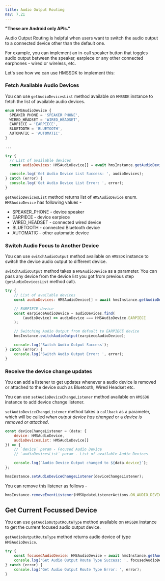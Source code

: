 ```yaml
---
title: Audio Output Routing
nav: 7.21
---
```


**"These are Android only APIs."**

Audio Output Routing is helpful when users want to switch the audio output to a connected device other than the default one.

For example, you can implement an in-call speaker button that toggles audio output between the speaker, earpiece or any other connected earphones - wired or wireless, etc.

Let's see how we can use HMSSDK to implement this:

<div className="steps-container">

### Fetch Available Audio Devices

You can use `getAudioDevicesList` method available on `HMSSDK` instance to fetch the list of available audio devices.

```js
enum HMSAudioDevice {
  SPEAKER_PHONE = 'SPEAKER_PHONE',
  WIRED_HEADSET = 'WIRED_HEADSET',
  EARPIECE = 'EARPIECE',
  BLUETOOTH = 'BLUETOOTH',
  AUTOMATIC = 'AUTOMATIC',
}

...

try {
  // List of available devices
  const audioDevices: HMSAudioDevice[] = await hmsInstance.getAudioDevicesList();

  console.log('Get Audio Device List Success: ', audioDevices);
} catch (error) {
  console.log('Get Audio Device List Error: ', error);
}
```

`getAudioDevicesList` method returns list of `HMSAudioDevice` enum. `HMSAudioDevice` has following values -

-   SPEAKER_PHONE - device speaker
-   EARPIECE - device earpiece
-   WIRED_HEADSET - connected wired device
-   BLUETOOTH - connected Bluetooth device
-   AUTOMATIC - other automatic device

### Switch Audio Focus to Another Device

You can use `switchAudioOutput` method available on `HMSSDK` instance to switch the device audio output to different device.

`switchAudioOutput` method takes a `HMSAudioDevice` as a parameter. You can pass any device from the device list you got from previous step (`getAudioDevicesList` method call).

```js
try {
    // List of available devices
    const audioDevices: HMSAudioDevice[] = await hmsInstance.getAudioDevicesList();

    // EARPIECE device
    const earpieceAudioDevice = audioDevices.find(
        (audioDevice) => audioDevice === HMSAudioDevice.EARPIECE
    );

    // Switching Audio Output from default to EARPIECE device
    hmsInstance.switchAudioOutput(earpieceAudioDevice);

    console.log('Switch Audio Output Success');
} catch (error) {
    console.log('Switch Audio Output Error: ', error);
}
```

### Receive the device change updates

You can add a listener to get updates whenever a audio device is removed or attached to the device such as Bluetooth, Wired Headset etc.

You can use `setAudioDeviceChangeListener` method available on `HMSSDK` instance to add device change listener.

`setAudioDeviceChangeListener` method takes a `callback` as a parameter, which will be called _when output device has changed_ or a _device is removed or attached_.

```js
const deviceChangeListener = (data: {
    device: HMSAudioDevice,
    audioDevicesList: HMSAudioDevice[]
}) => {
    // `device` param - Focused Audio Device
    // `audioDevicesList` param - List of available Audio Devices

    console.log(`Audio Device Output changed to ${data.device}`);
};

hmsInstance.setAudioDeviceChangeListener(deviceChangeListener);
```

You can remove this listener as follows -

```js
hmsInstance.removeEventListener(HMSUpdateListenerActions.ON_AUDIO_DEVICE_CHANGED);
```

</div>

## Get Current Focussed Device

You can use `getAudioOutputRouteType` method available on `HMSSDK` instance to get the current focused audio output device.

`getAudioOutputRouteType` method returns audio device of type `HMSAudioDevice`.

```js
try {
    const focusedAudioDevice: HMSAudioDevice = await hmsInstance.getAudioOutputRouteType();
    console.log('Get Audio Output Route Type Success: ', focusedAudioDevice);
} catch (error) {
    console.log('Get Audio Output Route Type Error: ', error);
}
```
